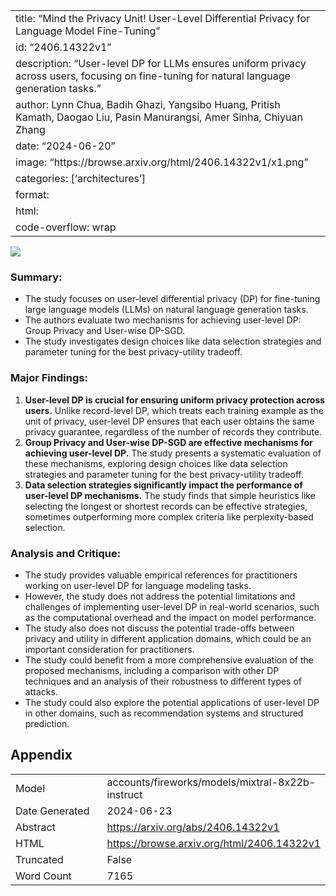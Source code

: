 
---
title: "Mind the Privacy Unit! User-Level Differential Privacy for Language Model Fine-Tuning"
id: "2406.14322v1"
description: "User-level DP for LLMs ensures uniform privacy across users, focusing on fine-tuning for natural language generation tasks."
author: Lynn Chua, Badih Ghazi, Yangsibo Huang, Pritish Kamath, Daogao Liu, Pasin Manurangsi, Amer Sinha, Chiyuan Zhang
date: "2024-06-20"
image: "https://browse.arxiv.org/html/2406.14322v1/x1.png"
categories: ['architectures']
format:
  html:
    code-overflow: wrap
---

![](https://browse.arxiv.org/html/2406.14322v1/x1.png)

### Summary:

- The study focuses on user-level differential privacy (DP) for fine-tuning large language models (LLMs) on natural language generation tasks.
- The authors evaluate two mechanisms for achieving user-level DP: Group Privacy and User-wise DP-SGD.
- The study investigates design choices like data selection strategies and parameter tuning for the best privacy-utility tradeoff.

### Major Findings:

1. **User-level DP is crucial for ensuring uniform privacy protection across users.** Unlike record-level DP, which treats each training example as the unit of privacy, user-level DP ensures that each user obtains the same privacy guarantee, regardless of the number of records they contribute.
2. **Group Privacy and User-wise DP-SGD are effective mechanisms for achieving user-level DP.** The study presents a systematic evaluation of these mechanisms, exploring design choices like data selection strategies and parameter tuning for the best privacy-utility tradeoff.
3. **Data selection strategies significantly impact the performance of user-level DP mechanisms.** The study finds that simple heuristics like selecting the longest or shortest records can be effective strategies, sometimes outperforming more complex criteria like perplexity-based selection.

### Analysis and Critique:

- The study provides valuable empirical references for practitioners working on user-level DP for language modeling tasks.
- However, the study does not address the potential limitations and challenges of implementing user-level DP in real-world scenarios, such as the computational overhead and the impact on model performance.
- The study also does not discuss the potential trade-offs between privacy and utility in different application domains, which could be an important consideration for practitioners.
- The study could benefit from a more comprehensive evaluation of the proposed mechanisms, including a comparison with other DP techniques and an analysis of their robustness to different types of attacks.
- The study could also explore the potential applications of user-level DP in other domains, such as recommendation systems and structured prediction.

## Appendix

|          |          |
|----------|----------|
| Model     | accounts/fireworks/models/mixtral-8x22b-instruct       |
| Date Generated     | 2024-06-23       |
| Abstract | [https://arxiv.org/abs/2406.14322v1](https://arxiv.org/abs/2406.14322v1)        |
| HTML     | [https://browse.arxiv.org/html/2406.14322v1](https://browse.arxiv.org/html/2406.14322v1)       |
| Truncated       | False       |
| Word Count       | 7165       |